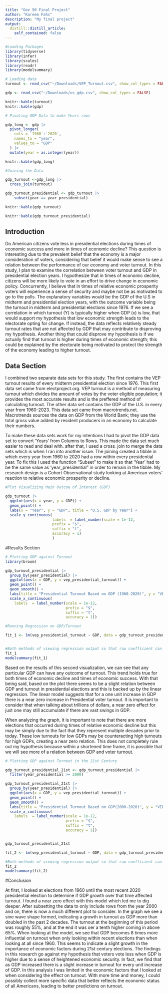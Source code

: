 ```yaml
---
title: "Gov 50 Final Project"
author: "Kareem Fahs"
description: "My final project"
output:
  distill::distill_article:
    self_contained: false
---
```

```r
#Loading Packages
library(tidyverse)
library(infer)
library(scales)
library(readr)
library(modelsummary)
```

```r
# Loading data 
turnout <- read_csv("~/Downloads/VEP_Turnout.csv", show_col_types = FALSE)

gdp <- read_csv("~/Downloads/us_gdp.csv", show_col_types = FALSE)

knitr::kable(turnout)
knitr::kable(gdp)
```



```r
# Pivoting GDP Data to make Years rows

gdp_long <- gdp |>
  pivot_longer(
    cols = `1960`:`2020`,
    names_to = "year",
    values_to = "GDP"
  ) |>
  mutate(year = as.integer(year))

knitr::kable(gdp_long)

```

```r
#Joining the Data

gdp_turnout <-gdp_long |>
  cross_join(turnout)

gdp_turnout_presidential <- gdp_turnout |>
    subset(year == year_presidential)

knitr::kable(gdp_turnout)

knitr::kable(gdp_turnout_presidential)
```
## Introduction

Do American citizens vote less in presidential elections during times of economic success and more in times of economic decline? This question is interesting due to the prevalent belief that the economy is a major consideration of voters, considering that belief it would make sense to see a relation between the performance of our economy and voter turnout. In this study, I plan to examine the correlation between voter turnout and GDP in presidential election years. I hypothesize that in times of economic decline, citizens will be more likely to vote in an effort to drive change in economic policy. Concurrently, I believe that in times of relative economic prosperity voters will experience a sense of security and maybe not be as motivated to go to the polls. The explanatory variables would be the GDP of the U.S in midterm and presidential election years, with the outcome variable being the turnout in midterm and presidential elections since 1976. If we see a correlation in which turnout (Y) is typically higher when GDP (x) is low, that would support my hypothesis that low economic strength leads to the electorate opting for change. If instead, the data reflects relatively steady turnout rates that are not affected by GDP that may contribute to disproving my hypothesis. Another thing that could disprove my hypothesis is if we actually find that turnout is higher during times of economic strength; this could be explained by the electorate being motivated to protect the strength of the economy leading to higher turnout. 

## Data Section

  I combined two separate data sets for this study. The first contains the VEP turnout results of every midterm presidential election since 1976. This first data set came from electproject.org. VEP turnout is a method of measuring turnout which divides the amount of votes by the voter eligible population; it provides the most accurate results and is the preffered method of calculating turnout. The other data set contains the GDP of the U.S. in every year from 1960-2023. This data set came from macrotrends.net. Macrotrends sources the data on GDP from the World Bank; they use the total gross value added by resident producers in an economy to calculate their numbers. 
  
  To make these data sets work for my intentions I had to pivot the GDP data set to convert 'Years' from Columns to Rows. This made the data set much easier to read and deal with. after that, I used a cross_join to merge the data sets which is when I ran into another issue. The joining created a tibble in which every year from 1960 to 2020 had a row within every presidential year. To fix this I used the function "Subset" to make it so that 'Year' had to be the same value as 'year_presidential" in order to remain in the tibble. My research design is a Cohort Observational study looking at American voters' reaction to relative economic prosperity or decline. 
  

```r
#Plot Visualizing Main Outcoe of Interest (GDP)

gdp_turnout |>
  ggplot(aes(x = year, y = GDP)) + 
  geom_point() +
  labs(x = "Year", y = "GDP", title = "U.S. GDP by Year") +
  scale_y_continuous(
                     labels  = label_number(scale = 1e-12, 
                     prefix = "$", 
                     suffix = "t", 
                     accuracy = 1)
                     ) 
```

#Results Section

```r
# Plotting GDP against Turnout
library(broom)

gdp_turnout_presidential |>
  group_by(year_presidential) |>
  ggplot(aes(x = GDP, y = vep_presidential_turnout)) + 
  geom_point() +
  geom_smooth() +
  labs(title = "Presidential Turnout Based on GDP (1960-2020)", y = "VEP Presidential Turnout") +
  scale_x_continuous(
    labels  = label_number(scale = 1e-12, 
                           prefix = "$", 
                           suffix = "t", 
                           accuracy = 1))

#Running Regression on GDP/Turnout

fit_1 <- lm(vep_presidential_turnout ~ GDP, data = gdp_turnout_presidential)


#Both methods of viewing regression output so that raw coefficient can be analyzed
fit_1
modelsummary(fit_1)


```

  Based on the results of this second visualization, we can see that any particular GDP can have any outcome of turnout. This trend holds true for both times of economic decline and times of economic success. With that being said, based on the plot there seems to be a slight relation between GDP and turnout in presidential elections and this is backed up by the linear regression. The linear model suggests that for a one unit increase in GDP there is a near zero increase in Presidential voter turnout. It is important to consider that when talking about trillions of dollars, a near zero effect for just one may still accumulate if there are vast swings in GDP. 
  
  When analyzing the graph, it is important to note that there are more elections that occurred during times of relative economic decline but this may be simply due to the fact that they represent multiple decades prior to today. These low turnouts for low GDPs may be counteracting high turnouts for high GDPs, creating a near zero relation. This does not completely rule out my hypothesis because within a shortened time frame, it is possible that we will see more of a relation between GDP and voter turnout.


```r
# Plotting GDP against Turnout in the 21st Century

gdp_turnout_presidential_21st <- gdp_turnout_presidential |>
  filter(year_presidential >= 2000)

gdp_turnout_presidential_21st |>
  group_by(year_presidential) |>
  ggplot(aes(x = GDP, y = vep_presidential_turnout)) + 
  geom_point() +
  geom_smooth() +
  labs(title = "Presidential Turnout Based on GDP(2000-2020)", y = "VEP Presidential Turnout") +
  scale_x_continuous(
    labels  = label_number(scale = 1e-12, 
                           prefix = "$", 
                           suffix = "t", 
                           accuracy = 1))


gdp_turnout_presidential_21st

fit_2 <- lm(vep_presidential_turnout ~ GDP, data = gdp_turnout_presidential_21st)

#Both methods of viewing regression output so that raw coefficient can be analyzed
fit_2
modelsummary(fit_2)
```



#Conclusion

  At first, I looked at elections from 1960 until the most recent 2020 presidential election to determine if GDP growth over that time affected turnout. I found a near zero effect with this model which led me to dig deeper. After subsetting the data to only include rows from the year 2000 and on, there is now a much different plot to consider. In the graph we see a sine wave shape formed, indicating a growth in turnout as GDP more than doubled in the past 2 decades. The turnout at the beginning of this period was roughly 55%, and at the end it was oer a tenth higher coming in above 65%. When looking at the model, we see that GDP becomes 8 times more influential on turnout when only looking within recent elections than when looking at all since 1960. This seems to indicate a slight growth in the importance of economic factors during 21st century elections. The findings in this research go against my hypothesis that voters vote less when GDP is higher due to a sense of heightened economic security. In fact, we find that as GDP increased there is a slight increase in turnout for every unit increase of GDP. In this analysis I was limited in the economic factors that I looked at when considering the effect on turnout. With more time and money, I could possibly collect more specific data that better reflects the economic status of all Americans, leading to better predictions on turnout. 




